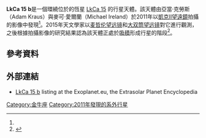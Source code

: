 {{Planetbox begin
| name = LkCa 15 b
}}
{{Planetbox image
| image = LkCa 15 disk protoplanetare Scheibe.jpg
| caption =左圖是LkCa 15與外圍的原行星盤。<br>右圖是左圖方格內放大部分，藍色為<br>行星LkCa 15 b，紅色為塵埃與氣體。
}}
{{Planetbox star
| star = LkCa 15
| constell = {{link-en|金牛座分子雲1|Taurus Molecular Cloud 1|金牛－御夫恆星形成區}}
| RA = {{RA|4|39|18.0}} 
| DEC = {{DEC|+22|21|03}}
| app_mag = 11.91
| dist_pc = {{val|145|15}}
| class = K5V
}}
{{Planetbox orbit
| semimajor = 15.7±2.1<ref name="Kraus2011">{{cite journal|title=LkCa 15: A Young Exoplanet Caught at Formation?|last1=Kraus|first1=Adam L.|last2=Ireland|first2=Michael J.|date=2011|journal=The Astrophysical Journal|volume=745|issue=1|doi=10.1088/0004-637X/745/1/5|arxiv=1110.3808}}</ref>
| eccentricity = 
| inclination = 
| arg_peri = 
| node = 
| period_day = 40,000<ref name="Kraus2011"/>
}}
{{Planetbox discovery
| discovery_date = 2011
| discoverers = Kraus and Ireland<ref name="Kraus2011"/>
| discovery_method = [[系外行星偵測法#直接影像|直接攝影]]
| discovery_site = [[凱克天文台|凱克Ⅱ望遠鏡]]
| discovery_status = 
}}
{{Planetbox end}}

'''LkCa 15 b'''是一個環繞位於{{link-en|金牛座分子雲1|Taurus Molecular Cloud 1|金牛－御夫恆星形成區}}的恆星 [[LkCa_15|LkCa 15]] 的行星天體。該天體由亞當·克勞斯（Adam Kraus）與麥可·愛爾蘭（Michael Ireland）於2011年以[[凱克天文台|凱克Ⅱ望遠鏡]]拍攝的影像中發現<ref name="Kraus2011"/>。2015年天文學家以[[麦哲伦望远镜|麦哲伦望远镜]]和[[大双筒望远镜|大双筒望远镜]]對它進行觀測，之後根據拍攝影像的研究結果認為該天體正處於[[吸積|吸積]]形成行星的階段<ref name="SallumFollette2015">{{cite journal|last1=Sallum|first1=S.|last2=Follette|first2=K. B.|last3=Eisner|first3=J. A.|last4=Close|first4=L. M.|last5=Hinz|first5=P.|last6=Kratter|first6=K.|last7=Males|first7=J.|last8=Skemer|first8=A.|last9=Macintosh|first9=B.|last10=Tuthill|first10=P.|last11=Bailey|first11=V.|last12=Defrère|first12=D.|last13=Morzinski|first13=K.|last14=Rodigas|first14=T.|last15=Spalding|first15=E.|last16=Vaz|first16=A.|last17=Weinberger|first17=A. J.|title=Accreting protoplanets in the LkCa 15 transition disk|journal=Nature|volume=527|issue=7578|year=2015|pages=342–344|issn=0028-0836|doi=10.1038/nature15761}}</ref>。

==參考資料==
{{reflist}}

==外部連結==
* [http://exoplanet.eu/catalog/lkca_15_b/#9075 LkCa 15 b] {{Wayback|url=http://exoplanet.eu/catalog/lkca_15_b/#9075 |date=20201130074334 }} listing at the Exoplanet.eu, the Extrasolar Planet Encyclopedia


{{extrasolar-planet-stub}}


[[Category:金牛座|Category:金牛座]]
[[Category:2011年發現的系外行星|Category:2011年發現的系外行星]]